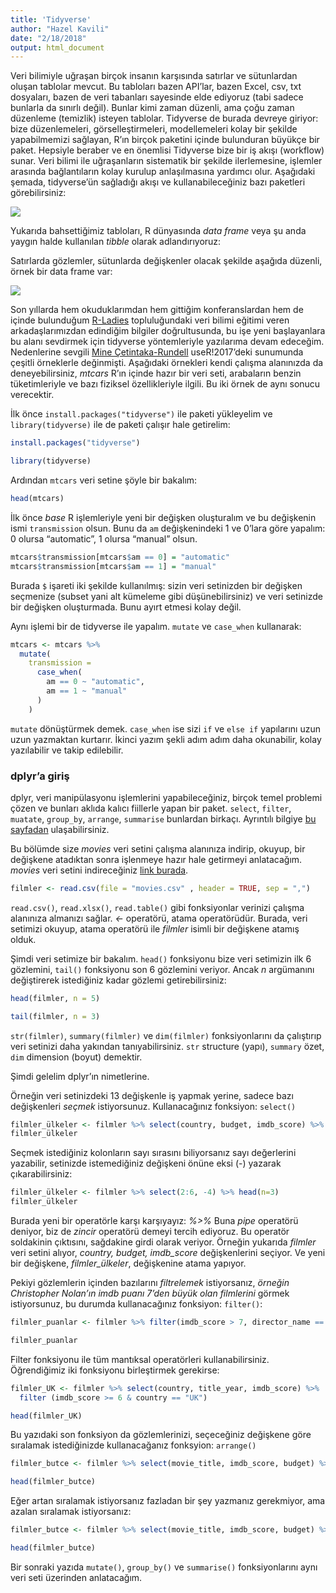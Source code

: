 ```yaml
---
title: 'Tidyverse'
author: "Hazel Kavili"
date: "2/18/2018"
output: html_document
---
```


Veri bilimiyle uğraşan birçok insanın karşısında satırlar ve sütunlardan oluşan tablolar mevcut. Bu tabloları bazen API'lar, bazen Excel, csv, txt dosyaları, bazen de veri tabanları sayesinde elde ediyoruz (tabi sadece bunlarla da sınırlı değil). Bunlar kimi zaman düzenli, ama çoğu zaman düzenleme (temizlik) isteyen tablolar. Tidyverse de burada devreye giriyor: bize düzenlemeleri, görselleştirmeleri, modellemeleri kolay bir şekilde yapabilmemizi sağlayan, R'ın birçok paketini içinde bulunduran büyükçe bir paket. Hepsiyle beraber ve en önemlisi Tidyverse bize bir iş akışı (workflow) sunar. Veri bilimi ile uğraşanların sistematik bir şekilde ilerlemesine, işlemler arasında bağlantıların kolay kurulup anlaşılmasına yardımcı olur. Aşağıdaki şemada, tidyverse'ün sağladığı akışı ve kullanabileceğiniz bazı paketleri görebilirsiniz:

![](https://github.com/UniversalTourist/VeriDefteriNotlar/blob/master/VeriDefteri/workflow2.png?raw=true)


Yukarıda bahsettiğimiz tabloları, R dünyasında *data frame* veya şu anda yaygın halde kullanılan *tibble* olarak adlandırıyoruz:

Satırlarda gözlemler, sütunlarda değişkenler olacak şekilde aşağıda düzenli, örnek bir data frame var:

![](https://github.com/UniversalTourist/VeriDefteriNotlar/blob/master/VeriDefteri/dataframe.png?raw=true)

Son yıllarda hem okuduklarımdan hem gittiğim konferanslardan hem de içinde bulunduğum [R-Ladies](https://rladies.org) topluluğundaki veri bilimi eğitimi veren arkadaşlarımızdan edindiğim bilgiler doğrultusunda, bu işe yeni başlayanlara bu alanı sevdirmek için tidyverse yöntemleriyle yazılarıma devam edeceğim. Nedenlerine sevgili [Mine Çetintaka-Rundell](https://github.com/mine-cetinkaya-rundel/2017-07-05-teach-ds-to-new-user) useR!2017'deki sunumunda çeşitli örneklerle değinmişti. Aşağıdaki örnekleri kendi çalışma alanınızda da deneyebilirsiniz, *mtcars* R'ın içinde hazır bir veri seti, arabaların benzin tüketimleriyle ve bazı fiziksel özellikleriyle ilgili. Bu iki örnek de aynı sonucu verecektir. 

İlk önce `install.packages("tidyverse")` ile paketi yükleyelim ve `library(tidyverse)` ile de paketi çalışır hale getirelim:

```r
install.packages("tidyverse")
```

```r
library(tidyverse)
```

Ardından `mtcars` veri setine şöyle bir bakalım:
```r
head(mtcars)
```

İlk önce *base* R işlemleriyle yeni bir değişken oluşturalım ve bu değişkenin ismi `transmission` olsun. Bunu da `am` değişkenindeki 1 ve 0'lara göre yapalım: 0 olursa "automatic", 1 olursa "manual" olsun. 
 
```r
mtcars$transmission[mtcars$am == 0] = "automatic"
mtcars$transmission[mtcars$am == 1] = "manual"
```
Burada `$` işareti iki şekilde kullanılmış: sizin veri setinizden bir değişken seçmenize (subset yani alt kümeleme gibi düşünebilirsiniz) ve veri setinizde bir değişken oluşturmada. Bunu ayırt etmesi kolay değil.

Aynı işlemi bir de tidyverse ile yapalım. `mutate` ve `case_when` kullanarak:

```r
mtcars <- mtcars %>%
  mutate(
    transmission = 
      case_when(
        am == 0 ~ "automatic",
        am == 1 ~ "manual"
      )
    )
```

`mutate` dönüştürmek demek. `case_when` ise sizi `if` ve `else if` yapılarını uzun uzun yazmaktan kurtarır. İkinci yazım şekli adım adım daha okunabilir, kolay yazılabilir ve takip edilebilir. 

### dplyr'a giriş
dplyr, veri manipülasyonu işlemlerini yapabileceğiniz, birçok temel problemi çözen ve bunları aklıda kalıcı fiillerle yapan bir paket.  `select`,  `filter`,  `muatate`,  `group_by`,  `arrange`,  `summarise` bunlardan birkaçı. Ayrıntılı bilgiye [bu sayfadan](http://dplyr.tidyverse.org) ulaşabilirsiniz.

Bu bölümde size *movies* veri setini çalışma alanınıza indirip, okuyup, bir değişkene atadıktan sonra işlenmeye hazır hale getirmeyi anlatacağım. *movies* veri setini indireceğiniz [link burada](https://www.dropbox.com/s/009shbt1l8kvq0e/movies.csv?dl=0).  

```r
filmler <- read.csv(file = "movies.csv" , header = TRUE, sep = ",") 
```

`read.csv()`, `read.xlsx()`, `read.table()` gibi fonksiyonlar verinizi çalışma alanınıza almanızı sağlar. *<-* operatörü, atama operatörüdür. Burada, veri setimizi okuyup, atama operatörü ile *filmler* isimli bir değişkene atamış olduk.

Şimdi veri setimize bir bakalım. `head()` fonksiyonu bize veri setimizin ilk 6 gözlemini, `tail()` fonksiyonu son 6 gözlemini veriyor. Ancak *n* argümanını değiştirerek istediğiniz kadar gözlemi getirebilirsiniz:

```r
head(filmler, n = 5)
```

```r
tail(filmler, n = 3)
```

`str(filmler)`, `summary(filmler)` ve `dim(filmler)` fonksiyonlarını da çalıştırıp veri setinizi daha yakından tanıyabilirsiniz. `str` structure (yapı), `summary` özet, `dim` dimension (boyut) demektir. 

Şimdi gelelim dplyr'ın nimetlerine. 

Örneğin veri setinizdeki 13 değişkenle iş yapmak yerine, sadece bazı değişkenleri *seçmek* istiyorsunuz. Kullanacağınız fonksiyon: `select()`

```r
filmler_ülkeler <- filmler %>% select(country, budget, imdb_score) %>% head(n=3)
filmler_ülkeler
```

Seçmek istediğiniz kolonların sayı sırasını biliyorsanız sayı değerlerini yazabilir, setinizde istemediğiniz değişkeni önüne eksi (-) yazarak çıkarabilirsiniz:

```r
filmler_ülkeler <- filmler %>% select(2:6, -4) %>% head(n=3)
filmler_ülkeler
```

Burada yeni bir operatörle karşı karşıyayız: *%>%* 
Buna *pipe* operatörü deniyor, biz de *zincir* operatörü demeyi tercih ediyoruz. Bu operatör soldakinin çıktısını, sağdakine girdi olarak veriyor. Örneğin yukarıda *filmler* veri setini alıyor, *country, budget, imdb_score* değişkenlerini seçiyor. Ve yeni bir değişkene, *filmler_ülkeler*, değişkenine atama yapıyor. 

Pekiyi gözlemlerin içinden bazılarını *filtrelemek* istiyorsanız, *örneğin Christopher Nolan'ın imdb puanı 7'den büyük olan filmlerini* görmek istiyorsunuz, bu durumda kullanacağınız fonksiyon: `filter()`:

```r
filmler_puanlar <- filmler %>% filter(imdb_score > 7, director_name == "Christopher Nolan")

filmler_puanlar
```

Filter fonksiyonu ile tüm mantıksal operatörleri kullanabilirsiniz. Öğrendiğimiz iki fonksiyonu birleştirmek gerekirse:

```r
filmler_UK <- filmler %>% select(country, title_year, imdb_score) %>% 
  filter (imdb_score >= 6 & country == "UK") 

head(filmler_UK)
```

Bu yazıdaki son fonksiyon da gözlemlerinizi, seçeceğiniz değişkene göre sıralamak istediğinizde kullanacağanız fonksyion: `arrange()`

```r
filmler_butce <- filmler %>% select(movie_title, imdb_score, budget) %>% arrange(budget)

head(filmler_butce)
```

Eğer artan sıralamak istiyorsanız fazladan bir şey yazmanız gerekmiyor, ama azalan sıralamak istiyorsanız:

```r
filmler_butce <- filmler %>% select(movie_title, imdb_score, budget) %>% arrange(desc(budget))

head(filmler_butce)
```

Bir sonraki yazıda `mutate()`, `group_by()` ve `summarise()` fonksiyonlarını aynı veri seti üzerinden anlatacağım.